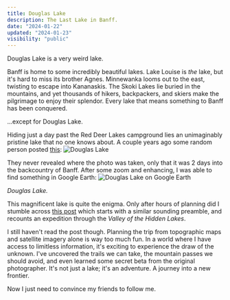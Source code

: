 ```yaml
---
title: Douglas Lake
description: The Last Lake in Banff.
date: "2024-01-22"
updated: "2024-01-23"
visibility: "public"
---
```


Douglas Lake is a very weird lake.  

Banff is home to some incredibly beautiful lakes. Lake Louise is *the* lake, but it's hard to miss its brother Agnes. Minnewanka looms out to the east, twisting to escape into Kananaskis. The Skoki Lakes lie buried in the mountains, and yet thousands of hikers, backpackers, and skiers make the pilgrimage to enjoy their splendor. Every lake that means something to Banff has been conquered.

...except for Douglas Lake.  


Hiding just a day past the Red Deer Lakes campground lies an unimaginably pristine lake that no one knows about. A couple years ago some random person posted [this](https://www.reddit.com/r/WildernessBackpacking/comments/q097tq/2_days_into_the_banff_backcountry_theres_a/):
![Douglas Lake](/images/douglas-lake/douglas.webp)

They never revealed where the photo was taken, only that it was 2 days into the backcountry of Banff. After some zoom and enhancing, I was able to find something in Google Earth: 
![Douglas Lake on Google Earth](/images/douglas-lake/douglas-google.png)

<i align="center" className="fancy">
Douglas Lake.  
</i>

This magnificent lake is quite the enigma. Only after hours of planning did I stumble across [this post](https://web.archive.org/web/20240123063217/https://forums.clubtread.com/130-canadian-rockies/44005-valley-hidden-lakes.html) which starts with a similar sounding preamble, and recounts an expedition through the *Valley of the Hidden Lakes*.  

I still haven't read the post though. Planning the trip from topographic maps and satellite imagery alone is way too much fun. In a world where I have access to limitless information, it's exciting to experience the draw of the unknown. I've uncovered the trails we can take, the mountain passes we should avoid, and even learned some secret beta from the original photographer. It's not just a lake; it's an adventure. A journey into a new frontier.

Now I just need to convince my friends to follow me.